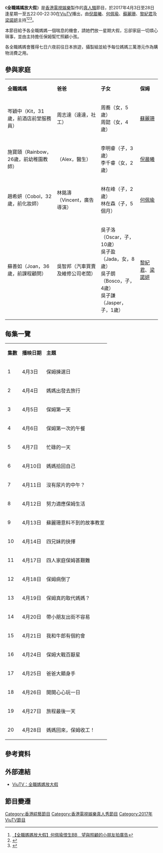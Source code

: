 {{電視節目資訊框
| 名稱         = 全職媽媽放大假
| 原名         = {{lang|en|Full Time Mommy Holidays}}
| 圖片         = Full Time Mommy Holidays ViuTV.jpg
| 圖說         =
| 類型         = [[真人騷|真人騷]]
| 原創         =
| 發展         =
| 導演         =
| 主持         = {{nowrap|[[倪晨曦|倪晨曦]]、[[何佩瑜|何佩瑜]]、[[蘇麗珊|蘇麗珊]]、<br>[[黎紀君|黎紀君]]、[[梁諾妍|梁諾妍]]}}
| 媽媽         = Cobol、Joan、Kit、RainbowBB
| 配音         =
| 旁白         = [[強尼|強尼]]
| 主題曲       =
| 片頭曲       =
| 片尾曲       =
| 作曲         =
| 國家         = {{HKG}}
| 語言         =
| 季數         =
| 集數         = 20
| 每集列表     =
| 執行製片     =
| 製片人       =
| 監製         = [[吳繼業|吳繼業]]
| 副製片人     =
| 共同製片人   =
| 編導         =
| 編審         = [[羅世雄_(香港)|羅世雄]]
| 剪輯         =
| 外景         = {{HKG}}、{{JPN}}
| 機位         =
| 製作公司     = [[香港電視娛樂|香港電視娛樂]]
| 每集長       = 30分鐘（連廣告）
| 電視台       = [[ViuTV|ViuTV]]
| 視頻制式     = [[高清電視|高清電視]] [[1080i|1080i]]
| 音頻制式     =
| 首播國家     = {{HKG}}
| 開始         = 2017年4月3日
| 結束         = 2017年4月28日
| 播出時間     = 逢星期一至五 22:00-22:30
| 晚於         =
| 官方網站     = http://viu.tv/encore/full-time-mommy-holidays
}}
《'''全職媽媽放大假'''》是[[香港電視娛樂|香港電視娛樂]]製作的[[真人騷|真人騷]]節目，於2017年4月3日至28日逢星期一至五22:00-22:30在[[ViuTV|ViuTV]]播出，由[[倪晨曦|倪晨曦]]、[[何佩瑜|何佩瑜]]、[[蘇麗珊|蘇麗珊]]、[[黎紀君|黎紀君]]及[[梁諾妍|梁諾妍]]主持<ref>[https://www.hk01.com/娛樂/83302/ 【全職媽媽放大假】何佩瑜恨生BB　望與照顧的小朋友拍廣告]</ref><ref>{{Cite web |url=http://hk.apple.nextmedia.com/entertainment/art/20170129/19911942 |title=BB母親責Hea拍湊仔真人騷 Jeana反擊：眼淚歡笑都是真 |accessdate=2017-04-15 |archive-date=2017-04-15 |archive-url=https://web.archive.org/web/20170415201624/http://hk.apple.nextmedia.com/entertainment/art/20170129/19911942 |dead-url=no }}</ref><ref>{{Cite web |url=http://hk.on.cc/hk/bkn/cnt/entertainment/20170414/bkn-20170414192754915-0414_00862_001.html |title=被笑大頭蝦　倪晨曦為氹細路花樣盡出 |accessdate=2017-04-15 |archive-date=2017-04-15 |archive-url=https://web.archive.org/web/20170415202956/http://hk.on.cc/hk/bkn/cnt/entertainment/20170414/bkn-20170414192754915-0414_00862_001.html |dead-url=no }}</ref>。

本節目給予各全職媽媽一個喘息的機會，請她們放一星期大假，忘卻家庭一切煩心瑣事，並由主持擔任保姆幫忙照顧小孩。

各全職媽媽會獲得七日六夜前往日本旅遊，攝製組並給予每位媽媽三萬港元作為購物消費之用。

==參與家庭==
{|class="wikitable" style="text-align:center"
|- style="background:cornflowerblue; color:white"
|'''全職媽媽'''||'''爸爸'''||'''子女'''||'''保姆'''
|-
| 岑穎中（Kit，31歲，前酒店前堂服務員） || 周志達（達達，社工） || 周蕎（女，5歲）<br>周懿（女，4歲） || [[蘇麗珊|蘇麗珊]]
|-
| 施寶頤（Rainbow，26歲，前幼稚園教師） || {{link-yue|李俊為}}（Alex，醫生） || 李明睿（子，3歲）<br>李千睿（女，2歲） || [[倪晨曦|倪晨曦]]
|-
| 趙希妍（Cobol，32歲，前化妝師） || 林銘濤（Vincent，廣告導演） || 林在峰（子，2歲）<br>林在森（子，5個月） || [[何佩瑜|何佩瑜]]
|-
| 蘇善如（Joan，36歲，前課程顧問） || 吳智邦（汽車買賣及維修公司老闆） || 吳子洛（Oscar，子，10歲）<br>吳子盈（Jada，女，8歲）<br>吳子朗（Bosco，子，4歲）<br>吳子謙（Jasper，子，1歲） || [[黎紀君|黎紀君]]、[[梁諾妍|梁諾妍]]
|}

==每集一覽==
{|class="wikitable" style="text-align:center"
|- style="background:cornflowerblue; color:white"
|'''集數'''||'''播映日期'''||'''主題'''
|-
| 1 || 4月3日 || 保姆揀選日
|-
| 2 || 4月4日 || 媽媽出發去旅行
|-
| 3 || 4月5日 || 保姆第一天
|-
| 4 || 4月6日 || 保姆第一次的午餐
|-
| 5 || 4月7日 || 忙碌的一天
|-
| 6 || 4月10日 || 媽媽拾回自己
|-
| 7 || 4月11日 || 沒有尿片的中午？
|-
| 8 || 4月12日 || 努力適應保姆生活
|-
| 9 || 4月13日 || 蘇麗珊意料不到的故事教室
|-
| 10 || 4月14日 || 四兄妹的抉擇
|-
| 11 || 4月17日 || 四人家庭保姆甚艱難
|-
| 12 || 4月18日 || 保姆病倒了
|-
| 13 || 4月19日 || 保姆真的取代媽媽？
|-
| 14 || 4月20日 || 帶小朋友出街不容易
|-
| 15 || 4月21日 || 我和牛郎有個約會
|-
| 16 || 4月24日 || 保姆大戰百厭星
|-
| 17 || 4月25日 || 爸爸大顯身手
|-
| 18 || 4月26日 || 開開心心玩一日
|-
| 19 || 4月27日 || 旅程最後一天
|-
| 20 || 4月28日 || 媽媽回來，保姆收工！
|}

==參考資料==
{{reflist}}

==外部連結==
*[http://viu.tv/encore/full-time-mommy-holidays ViuTV：全職媽媽放大假] {{Wayback|url=http://viu.tv/encore/full-time-mommy-holidays |date=20170406111610 }}

== 節目變遷 ==
{{電視節目的變遷
|電視台={{HKG}} [[ViuTV|ViuTV]]
|播放檔次= 星期一至五 22:00－22:30
|節目名稱=全職媽媽放大假<br>（2017年4月3日－4月28日）
|上一節目=[[唔係本地菜|唔係本地菜]]<br>（2017年3月27日－3月29日）
|下一節目=[[404之異國二域|404之異國二域]]<br>（2017年5月1日－5月19日）
}}
{{2017年ViuTV實況娛樂}}
[[Category:香港綜藝節目|Category:香港綜藝節目]]
[[Category:香港電視娛樂真人秀節目|Category:香港電視娛樂真人秀節目]]
[[Category:2017年ViuTV節目|Category:2017年ViuTV節目]]